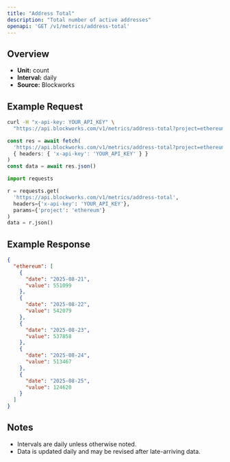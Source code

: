 ```yaml
---
title: "Address Total"
description: "Total number of active addresses"
openapi: 'GET /v1/metrics/address-total'
---
```


## Overview

- **Unit:** count
- **Interval:** daily
- **Source:** Blockworks

## Example Request

<CodeGroup>

```bash cURL
curl -H "x-api-key: YOUR_API_KEY" \
  "https://api.blockworks.com/v1/metrics/address-total?project=ethereum"
```

```typescript TypeScript
const res = await fetch(
  'https://api.blockworks.com/v1/metrics/address-total?project=ethereum',
  { headers: { 'x-api-key': 'YOUR_API_KEY' } }
)
const data = await res.json()
```

```python Python
import requests

r = requests.get(
  'https://api.blockworks.com/v1/metrics/address-total',
  headers={'x-api-key': 'YOUR_API_KEY'},
  params={'project': 'ethereum'}
)
data = r.json()
```

</CodeGroup>

## Example Response

```json
{
  "ethereum": [
    {
      "date": "2025-08-21",
      "value": 551099
    },
    {
      "date": "2025-08-22",
      "value": 542079
    },
    {
      "date": "2025-08-23",
      "value": 537858
    },
    {
      "date": "2025-08-24",
      "value": 513467
    },
    {
      "date": "2025-08-25",
      "value": 124620
    }
  ]
}
```

## Notes
- Intervals are daily unless otherwise noted.
- Data is updated daily and may be revised after late-arriving data.
